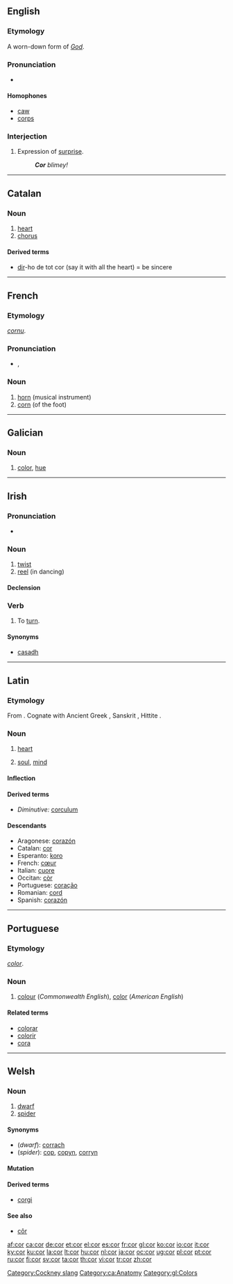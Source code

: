 {{also|Cor}}
==English==

===Etymology===
A worn-down form of ''[[God]]''.

===Pronunciation===
* {{rhymes|ɔː(r)}}

====Homophones====
* [[caw]]
* [[corps]]

===Interjection===
{{en-intj}}

# {{British}} Expression of [[surprise]].
#: '''''Cor''' blimey!''

[[Category:Cockney slang]]

----

==Catalan==

===Noun===
{{infl|ca|noun}}

# [[heart]]
# [[chorus]]

====Derived terms====
* [[dir]]-ho de tot cor  (say it with all the heart) = be sincere

[[Category:ca:Anatomy]]

----

==French==

===Etymology===
{{etyl|la|fr}} ''[[cornu]]''.

===Pronunciation===
* {{IPA|/kɔʁ/|lang=fr}}, {{SAMPA|/kOR/}}

===Noun===
{{fr-noun|m}}

# [[horn]] (musical instrument)
# [[corn]] (of the foot)

----

==Galician==

===Noun===
{{infl|gl|noun|g=f|plural|cores}}

# [[color]], [[hue]]

[[Category:gl:Colors]]

----

==Irish==

===Pronunciation===
* {{IPA|lang=ga|[kɔɾˠ]}}

===Noun===
{{infl|ga|noun|g=m}}

# [[twist]]
# [[reel]] (in dancing)

====Declension====
{{ga noun m1|c|or|oir|pl=a}}

===Verb===
{{infl|ga|verb|present|corann|past|chor|future|corfaidh|conditional|chorfadh|verbal adjective|cortha|verbal noun|coradh}}

# To [[turn]].

====Synonyms====
* [[casadh]]

{{ga mut cons|c|or}}

----

==Latin==

===Etymology===
From {{proto|Indo-European|ḱḗr|lang=la}}. Cognate with Ancient Greek {{term|καρδία|tr=kardiā|sc=polytonic|lang=la}}, Sanskrit {{term|हृदय|sc=Deva|tr=hṛdaya|lang=sa}}, Hittite {{term|𒆠𒅕|tr=kir|sc=Xsux|lang=hit}}.

===Noun===
{{la-noun|cor|cordis|cordis|n|third}}

# {{anatomy|lang=la}} [[heart]]
# {{figurative}} [[soul]], [[mind]]

====Inflection====
{{ladecl3n}}
{{Latin-decl
|nom-sg=[[cor]]
|nom-pl=[[corda]]
|gen-sg=[[cordis]]
|gen-pl=[[cordium]], [[cordum]]
|dat-sg=[[cordi|cordī]]
|dat-pl=[[cordibus]]
|acc-sg=[[cor]]
|acc-pl=[[corda]]
|abl-sg=[[corde]]
|abl-pl=[[cordibus]]
|voc-sg=[[cor]]
|voc-pl=[[corda]]
}}

====Derived terms====
* ''Diminutive:'' [[corculum]]

====Descendants====
* Aragonese: [[corazón#Aragonese|corazón]]
* Catalan: [[cor#Catalan|cor]]
* Esperanto: [[koro#Esperanto|koro]]
* French: [[cœur]]
* Italian: [[cuore]]
* Occitan: [[còr]]
* Portuguese: [[coração]]
* Romanian: [[cord#Romanian|cord]]
* Spanish: [[corazón#Spanish|corazón]]

----

==Portuguese==

===Etymology===
{{etyl|la|pt}} ''[[color]]''.

===Noun===
{{pt-noun-f|plural=cores}}

# [[colour]] (''Commonwealth English''), [[color]] (''American English'')

====Related terms====
* [[colorar]]
* [[colorir]]
* [[cora]]

----

==Welsh==

===Noun===
{{infl|cy|noun|gender=m|plural|corrod}}

# [[dwarf]]
# [[spider]]

====Synonyms====
* (''dwarf''): [[corrach]]
* (''spider''): [[cop]], [[copyn]], [[corryn]]

====Mutation====
{{cy-mut-c|or}}

====Derived terms====
* [[corgi]]

====See also====
* [[côr]]

[[af:cor]]
[[ca:cor]]
[[de:cor]]
[[et:cor]]
[[el:cor]]
[[es:cor]]
[[fr:cor]]
[[gl:cor]]
[[ko:cor]]
[[io:cor]]
[[it:cor]]
[[ky:cor]]
[[ku:cor]]
[[la:cor]]
[[lt:cor]]
[[hu:cor]]
[[nl:cor]]
[[ja:cor]]
[[oc:cor]]
[[ug:cor]]
[[pl:cor]]
[[pt:cor]]
[[ru:cor]]
[[fi:cor]]
[[sv:cor]]
[[ta:cor]]
[[th:cor]]
[[vi:cor]]
[[tr:cor]]
[[zh:cor]]